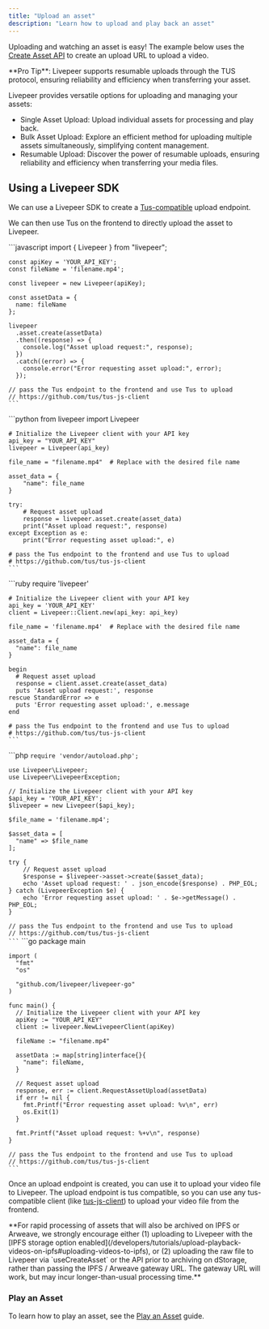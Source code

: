 ```yaml
---
title: "Upload an asset"
description: "Learn how to upload and play back an asset"
---
```


Uploading and watching an asset is easy! The example below uses the
[Create Asset API](/api-reference/asset/upload) to create an upload URL to
upload a video.

<Info>
  **Pro Tip**: Livepeer supports resumable uploads through the TUS protocol,
  ensuring reliability and efficiency when transferring your asset.
</Info>

Livepeer provides versatile options for uploading and managing your assets:

- Single Asset Upload: Upload individual assets for processing and play back.
- Bulk Asset Upload: Explore an efficient method for uploading multiple assets
  simultaneously, simplifying content management.
- Resumable Upload: Discover the power of resumable uploads, ensuring
  reliability and efficiency when transferring your media files.

## Using a Livepeer SDK

We can use a Livepeer SDK to create a
[Tus-compatible](https://github.com/tus/tus-js-client) upload endpoint.

We can then use Tus on the frontend to directly upload the asset to Livepeer.

<Tabs>
  <Tab title="Node.js">
    ```javascript
    import { Livepeer } from "livepeer";

    const apiKey = 'YOUR_API_KEY';
    const fileName = 'filename.mp4';

    const livepeer = new Livepeer(apiKey);

    const assetData = {
      name: fileName
    };

    livepeer
      .asset.create(assetData)
      .then((response) => {
        console.log("Asset upload request:", response);
      })
      .catch((error) => {
        console.error("Error requesting asset upload:", error);
      });

    // pass the Tus endpoint to the frontend and use Tus to upload
    // https://github.com/tus/tus-js-client
    ```

  </Tab>

  <Tab title="Python">
    ```python
    from livepeer import Livepeer

    # Initialize the Livepeer client with your API key
    api_key = "YOUR_API_KEY"
    livepeer = Livepeer(api_key)

    file_name = "filename.mp4"  # Replace with the desired file name

    asset_data = {
        "name": file_name
    }

    try:
        # Request asset upload
        response = livepeer.asset.create(asset_data)
        print("Asset upload request:", response)
    except Exception as e:
        print("Error requesting asset upload:", e)

    # pass the Tus endpoint to the frontend and use Tus to upload
    # https://github.com/tus/tus-js-client
    ```

  </Tab>

  <Tab title="Ruby">
    ```ruby
    require 'livepeer'

    # Initialize the Livepeer client with your API key
    api_key = 'YOUR_API_KEY'
    client = Livepeer::Client.new(api_key: api_key)

    file_name = 'filename.mp4'  # Replace with the desired file name

    asset_data = {
      "name": file_name
    }

    begin
      # Request asset upload
      response = client.asset.create(asset_data)
      puts 'Asset upload request:', response
    rescue StandardError => e
      puts 'Error requesting asset upload:', e.message
    end

    # pass the Tus endpoint to the frontend and use Tus to upload
    # https://github.com/tus/tus-js-client
    ```

  </Tab>

  <Tab title="PHP">
    ```php
    <?php

    require 'vendor/autoload.php';

    use Livepeer\Livepeer;
    use Livepeer\LivepeerException;

    // Initialize the Livepeer client with your API key
    $api_key = 'YOUR_API_KEY';
    $livepeer = new Livepeer($api_key);

    $file_name = 'filename.mp4';

    $asset_data = [
      "name" => $file_name
    ];

    try {
        // Request asset upload
        $response = $livepeer->asset->create($asset_data);
        echo 'Asset upload request: ' . json_encode($response) . PHP_EOL;
    } catch (LivepeerException $e) {
        echo 'Error requesting asset upload: ' . $e->getMessage() . PHP_EOL;
    }

    // pass the Tus endpoint to the frontend and use Tus to upload
    // https://github.com/tus/tus-js-client
    ```

  </Tab>

  <Tab title="Go">
    ```go
    package main

    import (
      "fmt"
      "os"

      "github.com/livepeer/livepeer-go"
    )

    func main() {
      // Initialize the Livepeer client with your API key
      apiKey := "YOUR_API_KEY"
      client := livepeer.NewLivepeerClient(apiKey)

      fileName := "filename.mp4"

      assetData := map[string]interface{}{
        "name": fileName,
      }

      // Request asset upload
      response, err := client.RequestAssetUpload(assetData)
      if err != nil {
        fmt.Printf("Error requesting asset upload: %v\n", err)
        os.Exit(1)
      }

      fmt.Printf("Asset upload request: %+v\n", response)
    }

    // pass the Tus endpoint to the frontend and use Tus to upload
    // https://github.com/tus/tus-js-client
    ```

  </Tab>
</Tabs>

Once an upload endpoint is created, you can use it to upload your video file to
Livepeer. The upload endpoint is tus compatible, so you can use any
tus-compatible client (like
[tus-js-client](https://github.com/tus/tus-js-client)) to upload your video file
from the frontend.

<Info>
  **For rapid processing of assets that will also be archived on IPFS or
  Arweave, we strongly encourage either (1) uploading to Livepeer with the [IPFS
  storage option
  enabled](/developers/tutorials/upload-playback-videos-on-ipfs#uploading-videos-to-ipfs),
  or (2) uploading the raw file to Livepeer via `useCreateAsset` or the API
  prior to archiving on dStorage, rather than passing the IPFS / Arweave gateway
  URL. The gateway URL will work, but may incur longer-than-usual processing
  time.**
</Info>

### Play an Asset

To learn how to play an asset, see the
[Play an Asset](/developers/guides/playback-an-asset) guide.
